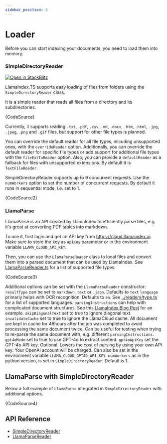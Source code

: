 ```yaml
---
sidebar_position: 4
---
```



# Loader

Before you can start indexing your documents, you need to load them into memory.

### SimpleDirectoryReader

[![Open in StackBlitz](https://developer.stackblitz.com/img/open_in_stackblitz.svg)](https://stackblitz.com/github/run-llama/LlamaIndexTS/tree/main/examples/readers?file=src/simple-directory-reader.ts&title=Simple%20Directory%20Reader)

LlamaIndex.TS supports easy loading of files from folders using the `SimpleDirectoryReader` class.

It is a simple reader that reads all files from a directory and its subdirectories.

<CodeBlock language="ts">{CodeSource}</CodeBlock>

Currently, it supports reading `.txt`, `.pdf`, `.csv`, `.md`, `.docx`, `.htm`, `.html`, `.jpg`, `.jpeg`, `.png` and `.gif` files, but support for other file types is planned.

You can override the default reader for all file types, inlcuding unsupported ones, with the `overrideReader` option.
Additionally, you can override the default reader for specific file types or add support for additional file types with the `fileExtToReader` option.
Also, you can provide a `defaultReader` as a fallback for files with unsupported extensions. By default it is `TextFileReader`.

SimpleDirectoryReader supports up to 9 concurrent requests. Use the `numWorkers` option to set the number of concurrent requests. By default it runs in sequential mode, i.e. set to 1.

<CodeBlock language="ts" showLineNumbers metastring="{8-12,17-21}">
  {CodeSource2}
</CodeBlock>

### LlamaParse

LlamaParse is an API created by LlamaIndex to efficiently parse files, e.g. it's great at converting PDF tables into markdown.

To use it, first login and get an API key from https://cloud.llamaindex.ai. Make sure to store the key as `apiKey` parameter or in the environment variable `LLAMA_CLOUD_API_KEY`.

Then, you can use the `LlamaParseReader` class to local files and convert them into a parsed document that can be used by LlamaIndex.
See [LlamaParseReader.ts](https://github.com/run-llama/LlamaIndexTS/blob/main/packages/core/src/readers/LlamaParseReader.ts#L6) for a list of supported file types:

<CodeBlock language="ts">{CodeSource3}</CodeBlock>

Additional options can be set with the `LlamaParseReader` constructor:
`resultType` can be set to `markdown`, `text` or `.json`. Defaults to `text`
`language` primarly helps with OCR recognition. Defaults to `en`. See [../readers/type.ts](https://github.com/run-llama/LlamaIndexTS/blob/main/packages/core/src/readers/type.ts#L20) for a list of supported languages.
`parsingInstructions` can help with complicated document structures. See this [LlamaIndex Blog Post](https://www.llamaindex.ai/blog/launching-the-first-genai-native-document-parsing-platform) for an example.
`skipDiagonalText` set to true to ignore diagonal text.
`invalidateCache` set to true to ignore the LlamaCloud cache. All document are kept in cache for 48hours after the job was completed to avoid processing the same document twice. Can be useful for testing when trying to re-parse the same document with, e.g. different `parsingInstructions`.
`gpt4oMode` set to true to use GPT-4o to extract content.
`gpt4oApiKey` set the GPT-4o API key. Optional. Lowers the cost of parsing by using your own API key. Your OpenAI account will be charged. Can also be set in the environment variable `LLAMA_CLOUD_GPT4O_API_KEY`.
`numWorkers` as in the python version, is set in `SimpleDirectoryReader`. Default is 1.

## LlamaParse with SimpleDirectoryReader

Below a full example of `LlamaParse` integrated in `SimpleDirectoryReader` with additional options.

<CodeBlock language="ts">{CodeSource4}</CodeBlock>

## API Reference

- [SimpleDirectoryReader](../api/classes/SimpleDirectoryReader.md)
- [LlamaParseReader](../api/classes/LlamaParseReader.md)
